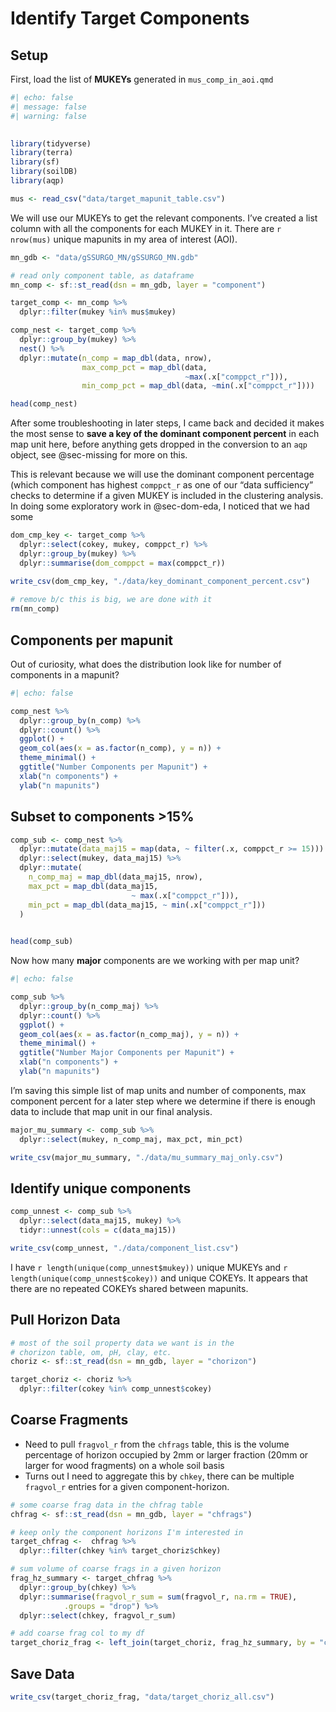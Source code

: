 # Identify Target Components {#sec-id-comp}

## Setup

First, load the list of **MUKEYs** generated in `mus_comp_in_aoi.qmd`

```r
#| echo: false 
#| message: false
#| warning: false

 
library(tidyverse)
library(terra)
library(sf)
library(soilDB)
library(aqp) 

mus <- read_csv("data/target_mapunit_table.csv")


```

We will use our MUKEYs to get the relevant components.
I've created a list column with all the components for each MUKEY in it.
There are `r nrow(mus)` unique mapunits in my area of interest (AOI).

```r
mn_gdb <- "data/gSSURGO_MN/gSSURGO_MN.gdb" 

# read only component table, as dataframe
mn_comp <- sf::st_read(dsn = mn_gdb, layer = "component")

target_comp <- mn_comp %>% 
  dplyr::filter(mukey %in% mus$mukey)

comp_nest <- target_comp %>% 
  dplyr::group_by(mukey) %>% 
  nest() %>% 
  dplyr::mutate(n_comp = map_dbl(data, nrow), 
                max_comp_pct = map_dbl(data,
                                       ~max(.x["comppct_r"])),
                min_comp_pct = map_dbl(data, ~min(.x["comppct_r"])))

head(comp_nest)

```

After some troubleshooting in later steps, I came back and decided it makes the most sense to **save a key of the dominant component percent** in each map unit here, before anything gets dropped in the conversion to an `aqp` object, see @sec-missing for more on this.

This is relevant because we will use the dominant component percentage (which component has highest `comppct_r` as one of our "data sufficiency" checks to determine if a given MUKEY is included in the clustering analysis. In doing some exploratory work in @sec-dom-eda, I noticed that we had some

```r

dom_cmp_key <- target_comp %>% 
  dplyr::select(cokey, mukey, comppct_r) %>% 
  dplyr::group_by(mukey) %>% 
  dplyr::summarise(dom_comppct = max(comppct_r))

write_csv(dom_cmp_key, "./data/key_dominant_component_percent.csv")  
  
# remove b/c this is big, we are done with it
rm(mn_comp)

```

## Components per mapunit

Out of curiosity, what does the distribution look like for number of components in a mapunit?

```r
#| echo: false

comp_nest %>% 
  dplyr::group_by(n_comp) %>% 
  dplyr::count() %>% 
  ggplot() + 
  geom_col(aes(x = as.factor(n_comp), y = n)) +
  theme_minimal() +
  ggtitle("Number Components per Mapunit") +
  xlab("n components") +
  ylab("n mapunits")

```

## Subset to components \>15%

```r

comp_sub <- comp_nest %>%
  dplyr::mutate(data_maj15 = map(data, ~ filter(.x, comppct_r >= 15))) %>%
  dplyr::select(mukey, data_maj15) %>%
  dplyr::mutate(
    n_comp_maj = map_dbl(data_maj15, nrow),
    max_pct = map_dbl(data_maj15,
                           ~ max(.x["comppct_r"])),
    min_pct = map_dbl(data_maj15, ~ min(.x["comppct_r"]))
  )
  

head(comp_sub)
```

Now how many **major** components are we working with per map unit?

```r
#| echo: false

comp_sub %>% 
  dplyr::group_by(n_comp_maj) %>% 
  dplyr::count() %>% 
  ggplot() + 
  geom_col(aes(x = as.factor(n_comp_maj), y = n)) +
  theme_minimal() +
  ggtitle("Number Major Components per Mapunit") +
  xlab("n components") +
  ylab("n mapunits")

```

I'm saving this simple list of map units and number of components, max component percent for a later step where we determine if there is enough data to include that map unit in our final analysis.

```r

major_mu_summary <- comp_sub %>% 
  dplyr::select(mukey, n_comp_maj, max_pct, min_pct)

write_csv(major_mu_summary, "./data/mu_summary_maj_only.csv")

```

## Identify unique components

```r
comp_unnest <- comp_sub %>% 
  dplyr::select(data_maj15, mukey) %>% 
  tidyr::unnest(cols = c(data_maj15))

write_csv(comp_unnest, "./data/component_list.csv")
```

I have `r length(unique(comp_unnest$mukey))` unique MUKEYs and `r length(unique(comp_unnest$cokey))` and unique COKEYs.
It appears that there are no repeated COKEYs shared between mapunits.

## Pull Horizon Data

```r
# most of the soil property data we want is in the
# chorizon table, om, pH, clay, etc.
choriz <- sf::st_read(dsn = mn_gdb, layer = "chorizon")

target_choriz <- choriz %>% 
  dplyr::filter(cokey %in% comp_unnest$cokey)


```

## Coarse Fragments

-   Need to pull `fragvol_r` from the `chfrags` table, this is the volume percentage of horizon occupied by 2mm or larger fraction (20mm or larger for wood fragments) on a whole soil basis
-   Turns out I need to aggregate this by `chkey`, there can be multiple `fragvol_r` entries for a given component-horizon.

```r

# some coarse frag data in the chfrag table
chfrag <- sf::st_read(dsn = mn_gdb, layer = "chfrags")

# keep only the component horizons I'm interested in
target_chfrag <-  chfrag %>% 
  dplyr::filter(chkey %in% target_choriz$chkey)

# sum volume of coarse frags in a given horizon
frag_hz_summary <- target_chfrag %>% 
  dplyr::group_by(chkey) %>% 
  dplyr::summarise(fragvol_r_sum = sum(fragvol_r, na.rm = TRUE),
            .groups = "drop") %>% 
  dplyr::select(chkey, fragvol_r_sum) 

# add coarse frag col to my df
target_choriz_frag <- left_join(target_choriz, frag_hz_summary, by = "chkey")


```

## Save Data

```r

write_csv(target_choriz_frag, "data/target_choriz_all.csv")
```

